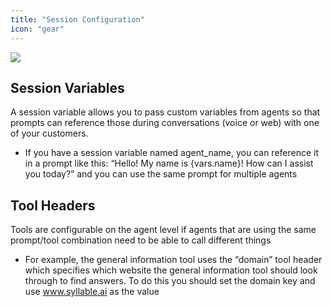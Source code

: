 ```yaml
---
title: "Session Configuration"
icon: "gear"
---
```


![](/mintlify/images/agent_session_config.jpg)

## Session Variables

A session variable allows you to pass custom variables from agents so that prompts can reference those during conversations (voice or web) with one of your customers. 

* If you have a session variable named agent\_name, you can reference it in a prompt like this: “Hello! My name is \{vars.name}! How can I assist you today?” and you can use the same prompt for multiple agents

## Tool Headers

Tools are configurable on the agent level if agents that are using the same prompt/tool combination need to be able to call different things

* For example, the general information tool uses the “domain” tool header which specifies which website the general information tool should look through to find answers. To do this you should set the domain key and use [<u>www.syllable.ai</u>](http://www.syllable.ai) as the value